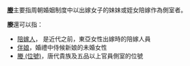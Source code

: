 '''[[媵|媵]]'''主要指周朝婚姻制度中以出嫁女子的妹妹或姪女陪嫁作為側室者。

'''媵'''還可以指：
* [[陪嫁人|陪嫁人]]， 是近代之前，東亞女性出嫁時的陪嫁人員
* [[伴娘|伴娘]]，婚禮中侍候新娘的未婚女性
* [[媵_(位號)|媵 (位號)]]，唐代貴族及五品以上官員側室的位號
{{Disambiguation|Cat=一字消歧义}}